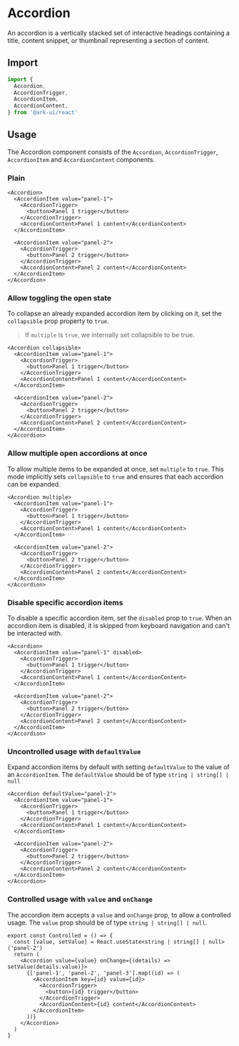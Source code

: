 # Accordion

An accordion is a vertically stacked set of interactive headings containing a title, content
snippet, or thumbnail representing a section of content.

<Showcase preset="accordion" />

## Import

```ts
import {
  Accordion,
  AccordionTrigger,
  AccordionItem,
  AccordionContent,
} from '@ark-ui/react'
```

## Usage

The Accordion component consists of the `Accordion`, `AccordionTrigger`, `AccordionItem` and
`AccordionContent` components.

### Plain

```tsx
<Accordion>
  <AccordionItem value="panel-1">
    <AccordionTrigger>
      <button>Panel 1 trigger</button>
    </AccordionTrigger>
    <AccordionContent>Panel 1 content</AccordionContent>
  </AccordionItem>

  <AccordionItem value="panel-2">
    <AccordionTrigger>
      <button>Panel 2 trigger</button>
    </AccordionTrigger>
    <AccordionContent>Panel 2 content</AccordionContent>
  </AccordionItem>
</Accordion>
```

### Allow toggling the open state

To collapse an already expanded accordion item by clicking on it, set the `collapsible` prop
property to `true`.

> If `multiple` is `true`, we internally set collapsible to be true.

```tsx
<Accordion collapsible>
  <AccordionItem value="panel-1">
    <AccordionTrigger>
      <button>Panel 1 trigger</button>
    </AccordionTrigger>
    <AccordionContent>Panel 1 content</AccordionContent>
  </AccordionItem>

  <AccordionItem value="panel-2">
    <AccordionTrigger>
      <button>Panel 2 trigger</button>
    </AccordionTrigger>
    <AccordionContent>Panel 2 content</AccordionContent>
  </AccordionItem>
</Accordion>
```

### Allow multiple open accordions at once

To allow multiple items to be expanded at once, set `multiple` to `true`. This mode implicitly sets
`collapsible` to `true` and ensures that each accordion can be expanded.

```tsx
<Accordion multiple>
  <AccordionItem value="panel-1">
    <AccordionTrigger>
      <button>Panel 1 trigger</button>
    </AccordionTrigger>
    <AccordionContent>Panel 1 content</AccordionContent>
  </AccordionItem>

  <AccordionItem value="panel-2">
    <AccordionTrigger>
      <button>Panel 2 trigger</button>
    </AccordionTrigger>
    <AccordionContent>Panel 2 content</AccordionContent>
  </AccordionItem>
</Accordion>
```

### Disable specific accordion items

To disable a specific accordion item, set the `disabled` prop to `true`. When an accordion item is
disabled, it is skipped from keyboard navigation and can't be interacted with.

```tsx
<Accordion>
  <AccordionItem value="panel-1" disabled>
    <AccordionTrigger>
      <button>Panel 1 trigger</button>
    </AccordionTrigger>
    <AccordionContent>Panel 1 content</AccordionContent>
  </AccordionItem>

  <AccordionItem value="panel-2">
    <AccordionTrigger>
      <button>Panel 2 trigger</button>
    </AccordionTrigger>
    <AccordionContent>Panel 2 content</AccordionContent>
  </AccordionItem>
</Accordion>
```

### Uncontrolled usage with `defaultValue`

Expand accordion items by default with setting `defaultValue` to the value of an `AccordionItem`.
The `defaultValue` should be of type `string | string[] | null`

```tsx
<Accordion defaultValue="panel-2">
  <AccordionItem value="panel-1">
    <AccordionTrigger>
      <button>Panel 1 trigger</button>
    </AccordionTrigger>
    <AccordionContent>Panel 1 content</AccordionContent>
  </AccordionItem>

  <AccordionItem value="panel-2">
    <AccordionTrigger>
      <button>Panel 2 trigger</button>
    </AccordionTrigger>
    <AccordionContent>Panel 2 content</AccordionContent>
  </AccordionItem>
</Accordion>
```

### Controlled usage with `value` and `onChange`

The accordion item accepts a `value` and `onChange` prop, to allow a controlled usage. The `value`
prop should be of type `string | string[] | null`.

```tsx
export const Controlled = () => {
  const [value, setValue] = React.useState<string | string[] | null>('panel-2')
  return (
    <Accordion value={value} onChange={(details) => setValue(details.value)}>
      {['panel-1', 'panel-2', 'panel-3'].map((id) => (
        <AccordionItem key={id} value={id}>
          <AccordionTrigger>
            <button>{id} trigger</button>
          </AccordionTrigger>
          <AccordionContent>{id} content</AccordionContent>
        </AccordionItem>
      ))}
    </Accordion>
  )
}
```
